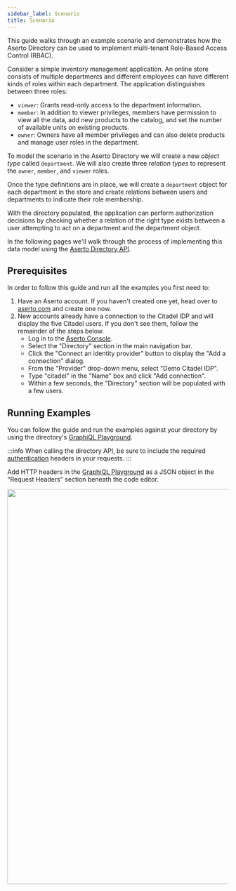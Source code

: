 ```yaml
---
sidebar_label: Scenario
title: Scenario
---
```


This guide walks through an example scenario and demonstrates how the Aserto Directory can be used to implement
multi-tenant Role-Based Access Control (RBAC).

Consider a simple inventory management application. An online store consists of multiple departments and different
employees can have different kinds of roles within each department. The application distinguishes between three
roles:

* `viewer`: Grants read-only access to the department information.
* `member`: In addition to viewer privileges, members have permission to view all the data, add new products to the
catalog, and set the number of available units on existing products.
* `owner`: Owners have all member privileges and can also delete products and manage user roles in the department.

To model the scenario in the Aserto Directory we will create a new _object type_ called `department`. We will also
create three _relation types_ to represent the `owner`, `member`, and `viewer` roles.

Once the type definitions are in place, we will create a `department` object for each department in the store
and create relations between users and departments to indicate their role membership.


With the directory populated, the application can perform authorization decisions by checking whether a relation
of the right type exists between a user attempting to act on a department and the department object.

In the following pages we'll walk through the process of implementing this data model using the
[Aserto Directory API](/docs/directory-api-reference/overview).


## Prerequisites

In order to follow this guide and run all the examples you first need to:

1. Have an Aserto account. If you haven't created one yet, head over to [aserto.com](https://www.aserto.com/) and
   create one now.
1. New accounts already have a connection to the Citadel IDP and will display the five Citadel users.
  If you don't see them, follow the remainder of the steps below.
    * Log in to the [Aserto Console](https://console.aserto.com/).
    * Select the "Directory" section in the main navigation bar.
    * Click the "Connect an identity provider" button to display the "Add a connection" dialog.
    * From the "Provider" drop-down menu, select "Demo Citadel IDP".
    * Type "citadel" in the "Name" box and click "Add connection".
    * Within a few seconds, the "Directory" section will be populated with a few users.


## Running Examples

You can follow the guide and run the examples against your directory by using the directory's
[GraphiQL Playground](https://directory.prod.aserto.com/graph).

:::info
When calling the directory API, be sure to include the required
[authentication](/docs/directory-api-reference/overview#authentication) headers in your requests.
:::

Add HTTP headers in the [GraphiQL Playground](https://directory.prod.aserto.com/graph) as a JSON object in the
"Request Headers" section beneath the code editor.

<img src="/directory/graphiql-headers.png" width="900px" />

